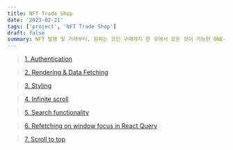 ```yaml
---
title: NFT Trade Shop
date: '2023-02-21'
tags: ['project', 'NFT Trade Shop']
draft: false
summary: NFT 발행 및 거래부터, 원하는 코인 구매까지 한 곳에서 모든 것이 가능한 ONE-STOP 가상 NFT 거래소
---
```


> [1. Authentication](/blog/projects/NFT-Trade-Shop/authentication)

> [2. Rendering & Data Fetching](/blog/projects/NFT-Trade-Shop/rendering&data-fetching)

> [3. Styling](/blog/projects/NFT-Trade-Shop/styling)

> [4. Infinite scroll](/blog/projects/NFT-Trade-Shop/infinite-scrolling)

> [5. Search functionality](/blog/projects/NFT-Trade-Shop/search)

> [6. Refetching on window focus in React Query](/blog/projects/NFT-Trade-Shop/refetch-on-window-focus)

> [7. Scroll to top](/blog/projects/NFT-Trade-Shop/scroll-to-top)